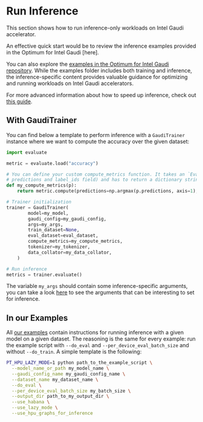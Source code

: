 <!---
Copyright 2023 The HuggingFace Team. All rights reserved.

Licensed under the Apache License, Version 2.0 (the "License");
you may not use this file except in compliance with the License.
You may obtain a copy of the License at

    http://www.apache.org/licenses/LICENSE-2.0

Unless required by applicable law or agreed to in writing, software
distributed under the License is distributed on an "AS IS" BASIS,
WITHOUT WARRANTIES OR CONDITIONS OF ANY KIND, either express or implied.
See the License for the specific language governing permissions and
limitations under the License.
-->

# Run Inference

This section shows how to run inference-only workloads on Intel Gaudi accelerator.

An effective quick start would be to review the inference examples provided in the Optimum for Intel Gaudi
[here].

You can also explore the 
[examples in the Optimum for Intel Gaudi repository]((https://github.com/huggingface/optimum-habana/tree/main/examples)).
While the examples folder includes both training and inference, the inference-specific content
provides valuable guidance for optimizing and running workloads on Intel Gaudi accelerators.

For more advanced information about how to speed up inference, check out [this guide](../usage_guides/accelerate_inference).


## With GaudiTrainer

You can find below a template to perform inference with a `GaudiTrainer` instance where we want to compute the accuracy over the given dataset:

```python
import evaluate

metric = evaluate.load("accuracy")

# You can define your custom compute_metrics function. It takes an `EvalPrediction` object (a namedtuple with a
# predictions and label_ids field) and has to return a dictionary string to float.
def my_compute_metrics(p):
    return metric.compute(predictions=np.argmax(p.predictions, axis=1), references=p.label_ids)

# Trainer initialization
trainer = GaudiTrainer(
        model=my_model,
        gaudi_config=my_gaudi_config,
        args=my_args,
        train_dataset=None,
        eval_dataset=eval_dataset,
        compute_metrics=my_compute_metrics,
        tokenizer=my_tokenizer,
        data_collator=my_data_collator,
    )

# Run inference
metrics = trainer.evaluate()
```

The variable `my_args` should contain some inference-specific arguments, you can take a look [here](https://huggingface.co/docs/transformers/main/en/main_classes/trainer#transformers.TrainingArguments.set_evaluate) to see the arguments that can be interesting to set for inference.


## In our Examples

All [our examples](https://github.com/huggingface/optimum-habana/tree/main/examples) contain instructions for running inference with a given model on a given dataset.
The reasoning is the same for every example: run the example script with `--do_eval` and `--per_device_eval_batch_size` and without `--do_train`.
A simple template is the following:
```bash
PT_HPU_LAZY_MODE=1 python path_to_the_example_script \
  --model_name_or_path my_model_name \
  --gaudi_config_name my_gaudi_config_name \
  --dataset_name my_dataset_name \
  --do_eval \
  --per_device_eval_batch_size my_batch_size \
  --output_dir path_to_my_output_dir \
  --use_habana \
  --use_lazy_mode \
  --use_hpu_graphs_for_inference
```
